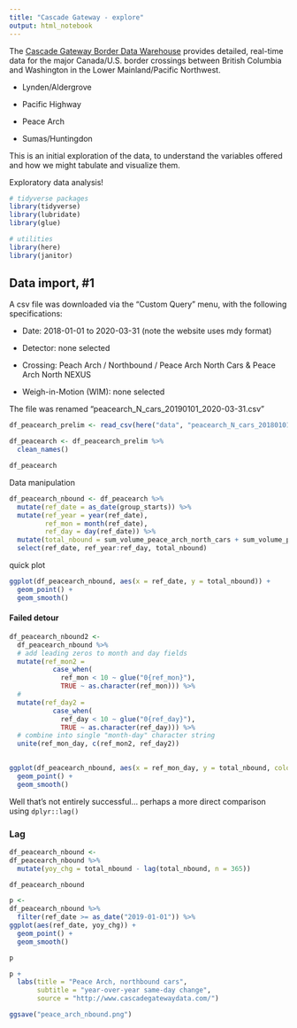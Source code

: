 ```yaml
---
title: "Cascade Gateway - explore"
output: html_notebook
---
```


The [Cascade Gateway Border Data Warehouse](http://www.cascadegatewaydata.com/Crossing) provides detailed, real-time data for the major Canada/U.S. border crossings between British Columbia and Washington in the Lower Mainland/Pacific Northwest.

* Lynden/Aldergrove

* Pacific Highway

* Peace Arch

* Sumas/Huntingdon

This is an initial exploration of the data, to understand the variables offered and how we might tabulate and visualize them.

Exploratory data analysis!

```r
# tidyverse packages
library(tidyverse)
library(lubridate)
library(glue)

# utilities
library(here)
library(janitor)

```

## Data import, #1

A csv file was downloaded via the "Custom Query" menu, with the following specifications:

* Date: 2018-01-01 to 2020-03-31 (note the website uses mdy format)

* Detector: none selected

* Crossing: Peach Arch / Northbound / Peace Arch North Cars & Peace Arch North NEXUS

* Weigh-in-Motion (WIM): none selected

The file was renamed "peacearch_N_cars_20190101_2020-03-31.csv"

```r

df_peacearch_prelim <- read_csv(here("data", "peacearch_N_cars_20180101_2020-03-31.csv"))

df_peacearch <- df_peacearch_prelim %>% 
  clean_names()

df_peacearch
```


Data manipulation

```r

df_peacearch_nbound <- df_peacearch %>% 
  mutate(ref_date = as_date(group_starts)) %>% 
  mutate(ref_year = year(ref_date),
         ref_mon = month(ref_date),
         ref_day = day(ref_date)) %>% 
  mutate(total_nbound = sum_volume_peace_arch_north_cars + sum_volume_peace_arch_north_nexus) %>% 
  select(ref_date, ref_year:ref_day, total_nbound)

```

quick plot
```r

ggplot(df_peacearch_nbound, aes(x = ref_date, y = total_nbound)) +
  geom_point() + 
  geom_smooth()

```



#### Failed detour

```r

df_peacearch_nbound2 <-
  df_peacearch_nbound %>% 
  # add leading zeros to month and day fields
  mutate(ref_mon2 = 
           case_when(
             ref_mon < 10 ~ glue("0{ref_mon}"),
             TRUE ~ as.character(ref_mon))) %>% 
  #
  mutate(ref_day2 = 
           case_when(
             ref_day < 10 ~ glue("0{ref_day}"),
             TRUE ~ as.character(ref_day))) %>% 
  # combine into single "month-day" character string
  unite(ref_mon_day, c(ref_mon2, ref_day2))
  
```



```r


ggplot(df_peacearch_nbound, aes(x = ref_mon_day, y = total_nbound, colour = ref_year)) +
  geom_point() + 
  geom_smooth()


```

Well that's not entirely successful... perhaps a more direct comparison using `dplyr::lag()`


### Lag

```r
df_peacearch_nbound <-
df_peacearch_nbound %>%
  mutate(yoy_chg = total_nbound - lag(total_nbound, n = 365))

df_peacearch_nbound

```

```r

p <- 
df_peacearch_nbound %>% 
  filter(ref_date >= as_date("2019-01-01")) %>% 
ggplot(aes(ref_date, yoy_chg)) +
  geom_point() +
  geom_smooth()

p 

p +
  labs(title = "Peace Arch, northbound cars",
       subtitle = "year-over-year same-day change",
       source = "http://www.cascadegatewaydata.com/")

ggsave("peace_arch_nbound.png")

```


